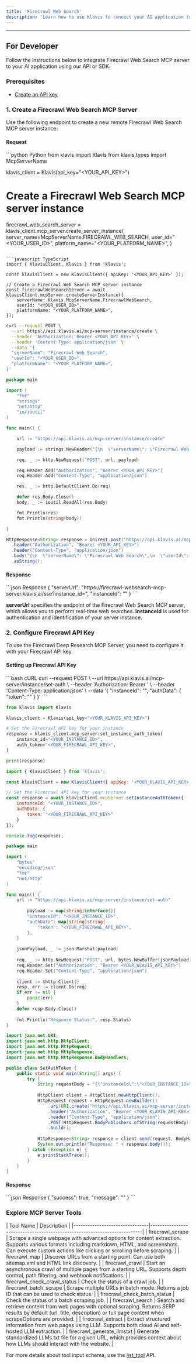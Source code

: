 ```yaml
---
title: 'Firecrawl Web Search'
description: 'Learn how to use Klavis to connect your AI application to Firecrawl Web Search MCP Server'
---
```



<NoCodeSnippet />

---

## For Developer

Follow the instructions below to integrate Firecrawl Web Search MCP server to your AI application using our API or SDK.

### Prerequisites

- [Create an API key](https://www.klavis.ai/home/api-keys)

### 1. Create a Firecrawl Web Search MCP Server

Use the following endpoint to create a new remote Firecrawl Web Search MCP server instance:

#### Request
<CodeGroup>
```python Python
from klavis import Klavis
from klavis.types import McpServerName

klavis_client = Klavis(api_key="<YOUR_API_KEY>")

# Create a Firecrawl Web Search MCP server instance
firecrawl_web_search_server = klavis_client.mcp_server.create_server_instance(
    server_name=McpServerName.FIRECRAWL_WEB_SEARCH,
    user_id="<YOUR_USER_ID>",
    platform_name="<YOUR_PLATFORM_NAME>",
)
```

```javascript TypeScript
import { KlavisClient, Klavis } from 'klavis';

const klavisClient = new KlavisClient({ apiKey: '<YOUR_API_KEY>' });

// Create a Firecrawl Web Search MCP server instance
const firecrawlWebSearchServer = await klavisClient.mcpServer.createServerInstance({
    serverName: Klavis.McpServerName.FirecrawlWebSearch,
    userId: "<YOUR_USER_ID>",
    platformName: "<YOUR_PLATFORM_NAME>",
});
```

```bash cURL
curl --request POST \
  --url https://api.klavis.ai/mcp-server/instance/create \
  --header 'Authorization: Bearer <YOUR_API_KEY>' \
  --header 'Content-Type: application/json' \
  --data '{
  "serverName": "Firecrawl Web Search",
  "userId": "<YOUR_USER_ID>",
  "platformName": "<YOUR_PLATFORM_NAME>",
}'
```

```go Go
package main

import (
	"fmt"
	"strings"
	"net/http"
	"io/ioutil"
)

func main() {

	url := "https://api.klavis.ai/mcp-server/instance/create"

	payload := strings.NewReader("{\n  \"serverName\": \"Firecrawl Web Search\",\n  \"userId\": \"<YOUR_USER_ID>\",\n  \"platformName\": \"<YOUR_PLATFORM_NAME>\"\n}")

	req, _ := http.NewRequest("POST", url, payload)

	req.Header.Add("Authorization", "Bearer <YOUR_API_KEY>")
	req.Header.Add("Content-Type", "application/json")

	res, _ := http.DefaultClient.Do(req)

	defer res.Body.Close()
	body, _ := ioutil.ReadAll(res.Body)

	fmt.Println(res)
	fmt.Println(string(body))

}
```

```java Java
HttpResponse<String> response = Unirest.post("https://api.klavis.ai/mcp-server/instance/create")
  .header("Authorization", "Bearer <YOUR_API_KEY>")
  .header("Content-Type", "application/json")
  .body("{\n  \"serverName\": \"Firecrawl Web Search\",\n  \"userId\": \"<YOUR_USER_ID>\",\n  \"platformName\": \"<YOUR_PLATFORM_NAME>\"\n}")
  .asString();
```
</CodeGroup>

#### Response
<CodeGroup>
```json Response
{
  "serverUrl": "https://firecrawl-websearch-mcp-server.klavis.ai/sse?instance_id=<instance-id>",
  "instanceId": "<instance-id>"
}
```
</CodeGroup>

<Check> **serverUrl** specifies the endpoint of the Firecrawl Web Search MCP server, which allows you to perform real-time web searches.</Check>
<Note> **instanceId** is used for authentication and identification of your server instance.</Note>

### 2. Configure Firecrawl API Key

To use the Firecrawl Deep Research MCP Server, you need to configure it with your Firecrawl API key.

#### Setting up Firecrawl API Key

<CodeGroup>
```bash cURL
curl --request POST \
  --url https://api.klavis.ai/mcp-server/instance/set-auth \
  --header 'Authorization: Bearer <YOUR_KLAVIS_API_KEY>' \
  --header 'Content-Type: application/json' \
  --data '{
  "instanceId": "<YOUR_INSTANCE_ID>",
  "authData": {
    "token": "<YOUR_FIRECRAWL_API_KEY>"
  }
}'
```

```python Python
from klavis import Klavis

klavis_client = Klavis(api_key="<YOUR_KLAVIS_API_KEY>")

# Set the Firecrawl API key for your instance
response = klavis_client.mcp_server.set_instance_auth_token(
    instance_id="<YOUR_INSTANCE_ID>",
    auth_token="<YOUR_FIRECRAWL_API_KEY>",
)

print(response)
```

```javascript TypeScript
import { KlavisClient } from 'klavis';

const klavisClient = new KlavisClient({ apiKey: '<YOUR_KLAVIS_API_KEY>' });

// Set the Firecrawl API key for your instance
const response = await klavisClient.mcpServer.setInstanceAuthToken({
    instanceId: "<YOUR_INSTANCE_ID>",
    authData: {
        token: "<YOUR_FIRECRAWL_API_KEY>"
    }
});

console.log(response);
```
```go Go
package main

import (
	"bytes"
	"encoding/json"
	"fmt"
	"net/http"
)

func main() {
	url := "https://api.klavis.ai/mcp-server/instance/set-auth"
	
	    payload := map[string]interface{}{
        "instanceId": "<YOUR_INSTANCE_ID>",
		"authData": map[string]string{
            "token": "<YOUR_FIRECRAWL_API_KEY>",
        },
    }
	
	jsonPayload, _ := json.Marshal(payload)
	
	req, _ := http.NewRequest("POST", url, bytes.NewBuffer(jsonPayload))
	req.Header.Set("Authorization", "Bearer <YOUR_KLAVIS_API_KEY>")
	req.Header.Set("Content-Type", "application/json")
	
	client := &http.Client{}
	resp, err := client.Do(req)
	if err != nil {
		panic(err)
	}
	defer resp.Body.Close()
	
	fmt.Println("Response Status:", resp.Status)
}
```

```java Java
import java.net.URI;
import java.net.http.HttpClient;
import java.net.http.HttpRequest;
import java.net.http.HttpResponse;
import java.net.http.HttpResponse.BodyHandlers;

public class SetAuthToken {
    public static void main(String[] args) {
        try {
            String requestBody = "{\"instanceId\":\"<YOUR_INSTANCE_ID>\",\"authData\":{\"token\":\"<YOUR_FIRECRAWL_API_KEY>\"}}";
            
            HttpClient client = HttpClient.newHttpClient();
            HttpRequest request = HttpRequest.newBuilder()
                .uri(URI.create("https://api.klavis.ai/mcp-server/instance/set-auth"))
                .header("Authorization", "Bearer <YOUR_KLAVIS_API_KEY>")
                .header("Content-Type", "application/json")
                .POST(HttpRequest.BodyPublishers.ofString(requestBody))
                .build();
                
            HttpResponse<String> response = client.send(request, BodyHandlers.ofString());
            System.out.println("Response: " + response.body());
        } catch (Exception e) {
            e.printStackTrace();
        }
    }
}
```
</CodeGroup>

#### Response
<CodeGroup>
```json Response
{
  "success": true,
  "message": "<string>"
}
```
</CodeGroup>

### Explore MCP Server Tools

<Accordion title="Tools Information">
| Tool Name                      | Description                                                              |
|--------------------------------|--------------------------------------------------------------------------|
| firecrawl_scrape               | Scrape a single webpage with advanced options for content extraction. Supports various formats including markdown, HTML, and screenshots. Can execute custom actions like clicking or scrolling before scraping. |
| firecrawl_map                  | Discover URLs from a starting point. Can use both sitemap.xml and HTML link discovery. |
| firecrawl_crawl                | Start an asynchronous crawl of multiple pages from a starting URL. Supports depth control, path filtering, and webhook notifications. |
| firecrawl_check_crawl_status   | Check the status of a crawl job. |
| firecrawl_batch_scrape         | Scrape multiple URLs in batch mode. Returns a job ID that can be used to check status. |
| firecrawl_check_batch_status   | Check the status of a batch scraping job. |
| firecrawl_search               | Search and retrieve content from web pages with optional scraping. Returns SERP results by default (url, title, description) or full page content when scrapeOptions are provided. |
| firecrawl_extract              | Extract structured information from web pages using LLM. Supports both cloud AI and self-hosted LLM extraction. |
| firecrawl_generate_llmstxt     | Generate standardized LLMs.txt file for a given URL, which provides context about how LLMs should interact with the website. |
</Accordion>

<Note>For more details about tool input schema, use the [list_tool](https://docs.klavis.ai/api-reference/mcp-server/list-tools) API.</Note>
